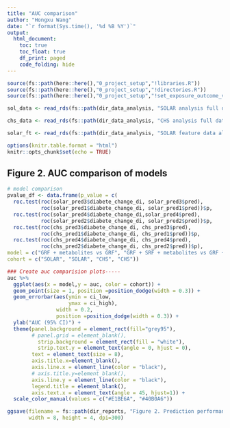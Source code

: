 ```yaml
---
title: "AUC comparison"
author: "Hongxu Wang"
date: "`r format(Sys.time(), '%d %B %Y')`"
output: 
  html_document:
    toc: true
    toc_float: true
    df_print: paged
    code_folding: hide
---
```



```r
source(fs::path(here::here(),"0_project_setup","!libraries.R"))
source(fs::path(here::here(),"0_project_setup","!directories.R"))
source(fs::path(here::here(),"0_project_setup","!set_exposure_outcome_vars.R"))

sol_data <- read_rds(fs::path(dir_data_analysis, "SOLAR analysis full data.rds"))

chs_data <- read_rds(fs::path(dir_data_analysis, "CHS analysis full data.rds"))

solar_ft <- read_rds(fs::path(dir_data_analysis, "SOLAR feature data all modes.rds"))

options(knitr.table.format = "html")
knitr::opts_chunk$set(echo = TRUE)
```


## Figure 2. AUC comparison of models 
```r
# model comparison
pvalue_df <- data.frame(p_value = c(
  roc.test(roc(solar_pred3$diabete_change_di, solar_pred3$pred),
           roc(solar_pred1$diabete_change_di, solar_pred1$pred))$p,
  roc.test(roc(solar_pred4$diabete_change_di,solar_pred4$pred),
           roc(solar_pred2$diabete_change_di, solar_pred2$pred))$p,
  roc.test(roc(chs_pred3$diabete_change_di, chs_pred3$pred),
           roc(chs_pred1$diabete_change_di, chs_pred1$pred))$p, 
  roc.test(roc(chs_pred4$diabete_change_di, chs_pred4$pred),
           roc(chs_pred2$diabete_change_di, chs_pred2$pred))$p), 
model = c("GRF + metabolites vs GRF", "GRF + SRF + metabolites vs GRF + SRF","GRF + metabolites vs GRF", "GRF + SRF + metabolites vs GRF + SRF" ), 
cohort = c("SOLAR", "SOLAR", "CHS", "CHS"))

### Create auc comparision plots-----
auc %>%
  ggplot(aes(x = model,y = auc, color = cohort)) +
  geom_point(size = 1, position =position_dodge(width = 0.3)) +
  geom_errorbar(aes(ymin = ci_low,
                    ymax = ci_high),
                width = 0.2, 
                position =position_dodge(width = 0.3)) +
  ylab("AUC (95% CI)") +
  theme(panel.background = element_rect(fill="grey95"), 
        # panel.grid = element_blank(),
          strip.background = element_rect(fill = "white"),
          strip.text.y = element_text(angle = 0, hjust = 0),
        text = element_text(size = 8),
        axis.title.x=element_blank(),
        axis.line.x = element_line(color = "black"),
        # axis.title.y=element_blank(),
        axis.line.y = element_line(color = "black"),
        legend.title = element_blank(),
        axis.text.x = element_text(angle = 45, hjust=1)) +
  scale_color_manual(values = c("#E1BE6A", "#40B0A6"))

ggsave(filename = fs::path(dir_reports, "Figure 2. Prediction performance of models.jpg"),
       width = 8, height = 4, dpi=300)
```
